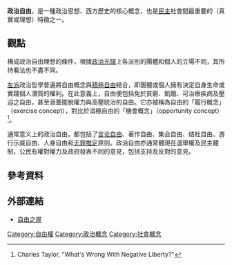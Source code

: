 {{Portal|自由主义}}
'''政治自由'''，是一種政治思想、西方歷史的核心概念，也是[[民主|民主]]社會間最重要的（真實或理想）特徵之一。

== 觀點 ==
構成政治自由理想的條件，根據[[政治光譜|政治光譜]]上各派別的團體和個人的立場不同，其所持看法也不盡不同。

[[左派|左派]]政治哲學普遍將自由概念與[[積極自由|積極自由]]結合，即團體或個人擁有決定自身生命或實踐個人潛質的權利。在此意義上，自由便包括免於貧窮、飢餓、可治療疾病及壓迫之自由，甚至涵蓋擺脫權力與高壓統治的自由。它亦被稱為自由的「履行概念」（exercise concept），對比於消極自由的「機會概念」（opportunity concept）<ref>Charles Taylor, "What's Wrong With Negative Liberty?"</ref>。

通常意义上的政治自由，都包括了[[言论自由|言论自由]]、著作自由、集会自由、结社自由、游行示威自由、人身自由和[[无罪推定|无罪推定]]原则。政治自由亦通常體現在選舉權及民主體制，公民有權對權力及政府發表不同的意見，包括支持及反對的意見。

== 參考資料 ==
{{reflist}}

== 外部連結 ==
{{wikiquote|自由}}
*[http://www.freedomhouse.org/template.cfm?page=1 自由之屋] {{Wayback|url=http://www.freedomhouse.org/template.cfm?page=1 |date=20120118160006 }}

{{Freedom}}

[[Category:自由權|Category:自由權]]
[[Category:政治概念|Category:政治概念]]
[[Category:社會概念|Category:社會概念]]